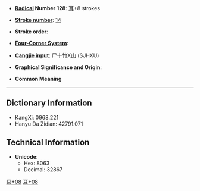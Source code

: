 * '''[[Wiktionary:Chinese radical index| Radical]] Number 128''': [[Wiktionary:Chinese radical index 耳|耳]]+8 strokes

* '''[[Wiktionary:Chinese total strokes index|Stroke number]]''': [[Wiktionary:Chinese total strokes index 14|14]]

* '''Stroke order''': 

* '''[[Wiktionary:Chinese four corner index|Four-Corner System]]''': 

* '''[[Wiktionary:Chinese Cangjie index|Cangjie input]]''': 尸十竹X山 (SJHXU)

* '''Graphical Significance and Origin''': 

* '''Common Meaning'''

----

== Dictionary Information ==

* KangXi: 0968.221
* Hanyu Da Zidian: 42791.071

== Technical Information ==

* '''Unicode''':
** Hex: 8063
** Decimal: 32867

[[Category:CJKV Character articles lacking a common meaning|耳+08]]
[[Category:CJKV Character articles lacking all romanizations|耳+08]]